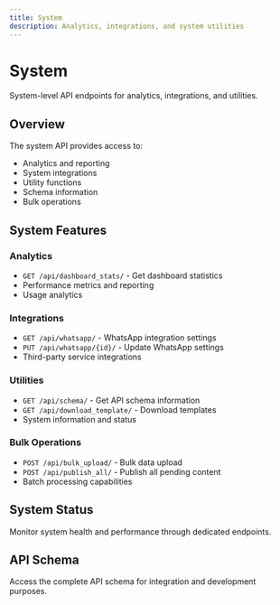 ```yaml
---
title: System
description: Analytics, integrations, and system utilities
---
```


# System

System-level API endpoints for analytics, integrations, and utilities.

## Overview

The system API provides access to:

- Analytics and reporting
- System integrations
- Utility functions
- Schema information
- Bulk operations

## System Features

### Analytics

- `GET /api/dashboard_stats/` - Get dashboard statistics
- Performance metrics and reporting
- Usage analytics

### Integrations

- `GET /api/whatsapp/` - WhatsApp integration settings
- `PUT /api/whatsapp/{id}/` - Update WhatsApp settings
- Third-party service integrations

### Utilities

- `GET /api/schema/` - Get API schema information
- `GET /api/download_template/` - Download templates
- System information and status

### Bulk Operations

- `POST /api/bulk_upload/` - Bulk data upload
- `POST /api/publish_all/` - Publish all pending content
- Batch processing capabilities

## System Status

Monitor system health and performance through dedicated endpoints.

## API Schema

Access the complete API schema for integration and development purposes.
